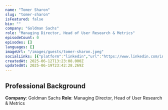 ```yaml
---
name: "Tomer Sharon"
slug: "tomer-sharon"
isFeatured: false
bio: ""
company: "Goldman Sachs"
role: "Managing Director, Head of User Research & Metrics"
episodeCount: 0
episodes: []
languages: []
imageUrl: "/images/guests/tomer-sharon.jpeg"
socialLinks: [{"platform":"linkedin","url":"https://www.linkedin.com/in/tomersharon/"}]
createdAt: 2025-06-12T13:23:08.000Z
updatedAt: 2025-06-19T23:42:28.269Z
---
```


## Professional Background

**Company**: Goldman Sachs
**Role**: Managing Director, Head of User Research & Metrics
